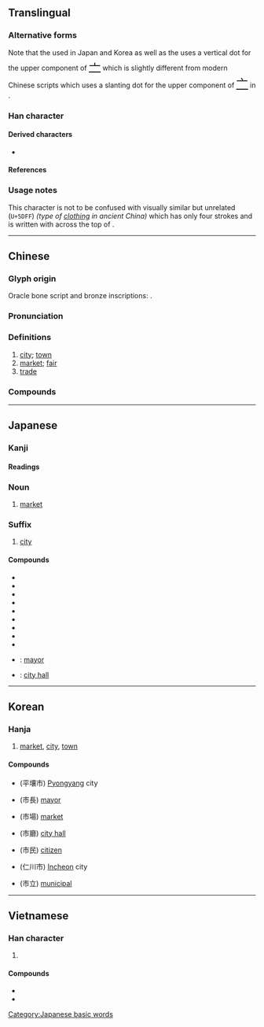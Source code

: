 {{also|帀|巿}}
{{character info/new}}
==Translingual==
{{stroke order|strokes=5}}

===Alternative forms===
Note that the {{w|Ming (typefaces)|Ming typeface}} used in Japan and Korea as well as the {{w|Kangxi dictionary}} uses a vertical dot for the upper component of <font size=5, lang=ja>[[亠#Translingual|亠]]</font> which is slightly different from modern Chinese scripts which uses a slanting {{l|mul|丶}} dot for the upper component of <font size=5, lang=zh>[[亠#Translingual|亠]]</font> in <font size=5, lang=zh>{{l|mul|市}}</font>.

===Han character===
{{Han char|rn=50|rad=巾|as=02|sn=5|four=00227|canj=YLB|ids=⿱亠巾}}

====Derived characters====
* {{l|mul|[[伂]], [[姉]], [[㧊]], [[沛]], [[昁]], [[肺]], [[柿]], [[㸬]], [[鈰]]([[铈]]), [[鬧]]/[[閙]]([[闹]])}}

====References====
{{Han ref|kx=0328.030|dkj=08775|dj=0632.130|hdz=10729.050|uh=5E02}}

===Usage notes===
This character is not to be confused with visually similar but unrelated <font size=6>{{l|mul|巿}}</font> (<code>U+5DFF</code>) ''(type of [[clothing]] in ancient China)'' which has only four strokes and is written with {{l|mul|一}} across the top of {{l|mul|巾}}.

----

==Chinese==
{{zh-forms}}

===Glyph origin===
{{Han etym}}
Oracle bone script and bronze inscriptions: {{Han compound|兮|之|ls=psc|c1=s|c2=p|t1=bustling}}.

===Pronunciation===
{{zh-pron
|m=shì
|c=si5
|c-t=si4,si4*
|h=pfs=sṳ
|mb=chī
|md=chê
|mn=xm,zz,tw:chhī/qz:chhǐ/xm,zz,tw:sī/qz:sǐ
|mn_note=chhī/chhǐ - vernacular; sī/sǐ - literary
|mn-t=ci6
|w=3zr
|mc=y
|oc=y
|ma=y
|cat=n
}}

===Definitions===
{{zh-hanzi}}

# [[city]]; [[town]]
# [[market]]; [[fair]]
# [[trade]]

===Compounds===
{{zh-der|三藩市|三街六市|上市|不利市|互市|亥市|人肉市場|休市|假日花市|公超市|公開市場|六街三市|共同市場|利市|利市三倍|匯市|千金市骨|南門市場|吳市吹簫|吹簫吳市|單一市場|土市|坊市|城市|城市山林|城市病|城市網絡|墟市|壟斷市場|外匯市場|多頭市場|夜市|夜市場|大市|大發利市|大陸市場|大隱朝市|夯市|奔走如市|女市|姊妹市|室怒市色|宮市|寶珠市餅|小市|小市民|就業市場|巴拿馬市|市不二價|市不豫價|市中心|市井|市井之人|市井之徒|市井之臣|市井小人|市井小民|市井無賴|市人|市俗|市價|市儈|市內|市公所|市區|市地重劃|市場|市場區隔|市場深化|市場調查|市容|市尺|市平|市府|市廛|市招|市政|市政府|市斤|市曹|市朝|市歡|市民|市民農園|市況|市無二價|市畝|市立|市肆|市舶司|市花|市虎|市街|市語|市議會|市道|市道交|市郊|市鎮|市鑰|市長|市隱|市集|市面|市食|市駿|布拉薩市|年市|店頭市場|後市|應市|打市語|批發市場|投杼市虎|抬行市|拆放市場|招搖過市|招財利市|搶市|撐市面|撻市|攙行奪市|收市|新市鎮|暴屍於市|曉市|書市|有行無市|朝市|朝遷市變|本市|東京股市|東市|東市朝衣|果菜市場|柴市|棄市|榮譽市民|欺行霸市|歐市|歸市|沙市|河市|泡麵市場|海上都市|海市蜃樓|港市|滿市街|潛山隱市|燈市|燒利市|燕市酒人|營口市|現貨市場|瓦市|發利市|發市|監市履狶|直轄市|省轄市|看淡後市|科威特市|米市|糠市|綁赴市曹|縣轄市|罷市|股市|股票市場|胡志明市|臣門如市|自治都市|自由市|自由市場|自貢市|自選市場|花市|苗栗市|茶市|茶馬市|草市|菜市|菜市口|菜市場|蚌埠市|蜃樓海市|行市|街市|街頭市尾|衛星都市|衡陽市|襄樊市|要市|觀光夜市|觀者如市|證券市場|貨幣市場|買市|資本市場|趁頭市|超級市場|趕市|跳蚤市場|躉售市場|都市|都市之肺|都市化|都市家具|都市病|都市計畫|金融市場|銀市|錢市|門如市|門市|門庭若市|開封市|開市|開市大吉|院轄市|隨行就市|集市|雙核都市|雙聯市|雲陽市|零售市場|面市|韓市呼天|香市|鬧市|鬼市子|魚市|鴿市|黑市|尚市|彌市|涴市|楊林市|街河市|橫溝市|曹市|簡市|資市|秦市|毛市|網市|橋市|予市|新市}}

{{zh-cat|Beginning|Administrative divisions}}

----

==Japanese==

===Kanji===
{{ja-kanji|grade=2|rs=巾02}}

====Readings====
{{ja-readings
|goon=じ
|kanon=し
|kun=いち-
}}

===Noun===
{{ja-kanjitab|いち|yomi=k}}
{{ja-noun|いち}}

# [[market]]

===Suffix===
{{ja-pos|し|suffix}}

# [[city]]

====Compounds====
{{der-top}}
* {{ja-r|市営|しえい}}
* {{ja-r|市外|しがい}}
* {{ja-r|市街|しがい}}
* {{ja-r|市場|いちば}}
* {{ja-r|市井|しせい}}
* {{ja-r|市販|しはん}}
* {{ja-r|市有|しゆう}}
* {{ja-r|市立|しりつ}}
* {{ja-r|市松模様|いちまつもよう}}
* {{ja-r|市長|しちょう}}: [[mayor]]
* {{ja-r|市役所|しやくしょ}}: [[city hall]]
{{der-bottom}}

[[Category:Japanese basic words]]

----

==Korean==

===Hanja===
{{ko-hanja/new|저자|시}}

# [[market]], [[city]], [[town]]

====Compounds====
{{der-top}}
* {{l|ko|평양시}}(平壤市) [[Pyongyang]] city
* {{l|ko|시장}}(市長) [[mayor]]
* {{l|ko|시장}}(市場) [[market]]
* {{l|ko|시청}}(市廳) [[city hall]]
* {{l|ko|시민}}(市民) [[citizen]]
* {{l|ko|인천시}}(仁川市) [[Incheon]] city
* {{l|ko|시립}}(市立) [[municipal]]
{{der-bottom}}

----

==Vietnamese==

===Han character===
{{vi-hantu|[[thị]]|rs=巾02}}

# {{defn|lang=vi|sort=巾02}}

====Compounds====
* {{l|vi|市場|tr=[[thị trường]]}}
* {{l|vi|市鎮|tr=[[thị trấn]]}}